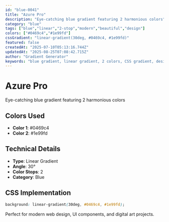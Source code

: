```yaml
---
id: "blue-0041"
title: "Azure Pro"
description: "Eye-catching blue gradient featuring 2 harmonious colors"
category: "blue"
tags: ["blue","linear","2-stop","modern","beautiful","design"]
colors: ["#0469c4","#1e99fd"]
cssGradient: "linear-gradient(30deg, #0469c4, #1e99fd)"
featured: false
createdAt: "2025-07-10T05:13:16.744Z"
updatedAt: "2025-08-25T07:08:42.715Z"
author: "Gradient Generator"
keywords: "blue gradient, linear gradient, 2 colors, CSS gradient, design, #0469c4, #1e99fd"
---
```


# Azure Pro

Eye-catching blue gradient featuring 2 harmonious colors

## Colors Used
- **Color 1**: #0469c4
- **Color 2**: #1e99fd

## Technical Details
- **Type**: Linear Gradient
- **Angle**: 30°
- **Color Stops**: 2
- **Category**: Blue

## CSS Implementation
```css
background: linear-gradient(30deg, #0469c4, #1e99fd);
```

Perfect for modern web design, UI components, and digital art projects.
